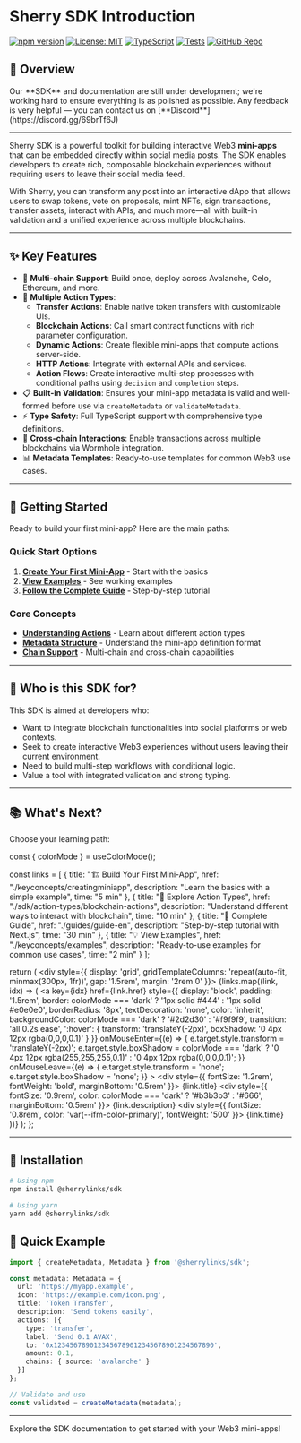 # Sherry SDK Introduction

[![npm version](https://img.shields.io/npm/v/@sherrylinks/sdk.svg)](https://www.npmjs.com/package/@sherrylinks/sdk)
[![License: MIT](https://img.shields.io/badge/License-MIT-blue.svg)](https://opensource.org/licenses/MIT)
[![TypeScript](https://img.shields.io/badge/TypeScript-4.9%2B-blue)](https://www.typescriptlang.org/)
[![Tests](https://img.shields.io/badge/Tests-Jest-green)](https://jestjs.io/)
[![GitHub Repo](https://img.shields.io/badge/GitHub-Repo-blue.svg)](https://github.com/SherryLabs/sherry-sdk)

## 🌟 Overview


<Admonition type="caution" title="Disclaimer">
  Our **SDK** and documentation are still under development; we're working hard to ensure everything
  is as polished as possible. Any feedback is very helpful — you can contact us on
  [**Discord**](https://discord.gg/69brTf6J)
</Admonition>

---

Sherry SDK is a powerful toolkit for building interactive Web3 **mini-apps** that can be embedded directly within social media posts. The SDK enables developers to create rich, composable blockchain experiences without requiring users to leave their social media feed.

With Sherry, you can transform any post into an interactive dApp that allows users to swap tokens, vote on proposals, mint NFTs, sign transactions, transfer assets, interact with APIs, and much more—all with built-in validation and a unified experience across multiple blockchains.

---

## ✨ Key Features

- 🔗 **Multi-chain Support**: Build once, deploy across Avalanche, Celo, Ethereum, and more.
- 🧩 **Multiple Action Types**:
  - **Transfer Actions**: Enable native token transfers with customizable UIs.
  - **Blockchain Actions**: Call smart contract functions with rich parameter configuration.
  - **Dynamic Actions**: Create flexible mini-apps that compute actions server-side.
  - **HTTP Actions**: Integrate with external APIs and services.
  - **Action Flows**: Create interactive multi-step processes with conditional paths using `decision` and `completion` steps.
- 📋 **Built-in Validation**: Ensures your mini-app metadata is valid and well-formed before use via `createMetadata` or `validateMetadata`.
- ⚡ **Type Safety**: Full TypeScript support with comprehensive type definitions.
- 🔄 **Cross-chain Interactions**: Enable transactions across multiple blockchains via Wormhole integration.
- 📊 **Metadata Templates**: Ready-to-use templates for common Web3 use cases.

---

## 🚀 Getting Started

Ready to build your first mini-app? Here are the main paths:

### Quick Start Options

1. **[Create Your First Mini-App](./keyconcepts/creatingminiapp.mdx)** - Start with the basics
2. **[View Examples](./keyconcepts/examples.md)** - See working examples
3. **[Follow the Complete Guide](./guides/guide-en.md)** - Step-by-step tutorial

### Core Concepts

- **[Understanding Actions](./keyconcepts/actions.md)** - Learn about different action types
- **[Metadata Structure](./keyconcepts/metadata.md)** - Understand the mini-app definition format
- **[Chain Support](./chainlogic/chains.md)** - Multi-chain and cross-chain capabilities

---

## 👀 Who is this SDK for?

This SDK is aimed at developers who:

- Want to integrate blockchain functionalities into social platforms or web contexts.
- Seek to create interactive Web3 experiences without users leaving their current environment.
- Need to build multi-step workflows with conditional logic.
- Value a tool with integrated validation and strong typing.

---

## 📚 What's Next?

Choose your learning path:


  const { colorMode } = useColorMode();
  
  const links = [
    {
      title: "🏗️ Build Your First Mini-App",
      href: "./keyconcepts/creatingminiapp",
      description: "Learn the basics with a simple example",
      time: "5 min"
    },
    {
      title: "🎯 Explore Action Types", 
      href: "./sdk/action-types/blockchain-actions",
      description: "Understand different ways to interact with blockchain",
      time: "10 min"
    },
    {
      title: "📖 Complete Guide",
      href: "./guides/guide-en",
      description: "Step-by-step tutorial with Next.js",
      time: "30 min"
    },
    {
      title: "💡 View Examples",
      href: "./keyconcepts/examples",
      description: "Ready-to-use examples for common use cases",
      time: "2 min"
    }
  ];

  return (
    <div style={{
      display: 'grid',
      gridTemplateColumns: 'repeat(auto-fit, minmax(300px, 1fr))',
      gap: '1.5rem',
      margin: '2rem 0'
    }}>
      {links.map((link, idx) => (
        <a 
          key={idx}
          href={link.href}
          style={{
            display: 'block',
            padding: '1.5rem',
            border: colorMode === 'dark' ? '1px solid #444' : '1px solid #e0e0e0',
            borderRadius: '8px',
            textDecoration: 'none',
            color: 'inherit',
            backgroundColor: colorMode === 'dark' ? '#2d2d30' : '#f9f9f9',
            transition: 'all 0.2s ease',
            ':hover': {
              transform: 'translateY(-2px)',
              boxShadow: '0 4px 12px rgba(0,0,0,0.1)'
            }
          }}
          onMouseEnter={(e) => {
            e.target.style.transform = 'translateY(-2px)';
            e.target.style.boxShadow = colorMode === 'dark' 
              ? '0 4px 12px rgba(255,255,255,0.1)' 
              : '0 4px 12px rgba(0,0,0,0.1)';
          }}
          onMouseLeave={(e) => {
            e.target.style.transform = 'none';
            e.target.style.boxShadow = 'none';
          }}
        >
          <div style={{ fontSize: '1.2rem', fontWeight: 'bold', marginBottom: '0.5rem' }}>
            {link.title}
          </div>
          <div style={{ 
            fontSize: '0.9rem', 
            color: colorMode === 'dark' ? '#b3b3b3' : '#666',
            marginBottom: '0.5rem' 
          }}>
            {link.description}
          </div>
          <div style={{ 
            fontSize: '0.8rem', 
            color: 'var(--ifm-color-primary)',
            fontWeight: '500'
          }}>
            {link.time}
          </div>
        </a>
      ))}
    </div>
  );
};

<QuickLinks />

---

## 🔧 Installation

```bash
# Using npm
npm install @sherrylinks/sdk

# Using yarn
yarn add @sherrylinks/sdk
```

## 📝 Quick Example

```typescript
import { createMetadata, Metadata } from '@sherrylinks/sdk';

const metadata: Metadata = {
  url: 'https://myapp.example',
  icon: 'https://example.com/icon.png',
  title: 'Token Transfer',
  description: 'Send tokens easily',
  actions: [{
    type: 'transfer',
    label: 'Send 0.1 AVAX',
    to: '0x1234567890123456789012345678901234567890',
    amount: 0.1,
    chains: { source: 'avalanche' }
  }]
};

// Validate and use
const validated = createMetadata(metadata);
```

---

Explore the SDK documentation to get started with your Web3 mini-apps!